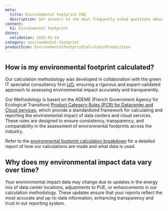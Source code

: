 ```yaml
---
meta:
  title: Environmental Footprint FAQ
  description: Get answers to the most frequently asked questions about Scaleway Environmental Footprint calculator.
content:
  h1: Evironmental Footprint
dates:
  validation: 2025-01-14
category: environmental-footprint
productIcon: EnvironmentalFootprintCalculatorProductIcon
---
```


## How is my environmental footprint calculated?

Our calculation methodology was developed in collaboration with the green IT specialist consultancy firm [IJO](https://ijo.tech/index.html), ensuring a rigorous and expert-validated approach to assessing environmental impact accurately and transparently.

Our Methodology is based on the ADEME (French Government Agency for Ecological Transition) [Product Category Rules (PCR) for Datacenter and Cloud services](https://librairie.ademe.fr/produire-autremenqt6105-methodological-standard-for-the-environmental-assessment-of-datacenter-it-hosting-services-and-cloud-services.html), which provide a standardized framework for calculating and reporting the environmental impact of data centers and cloud services. These rules are designed to ensure consistency, transparency, and comparability in the assessment of environmental footprints across the industry.

Refer to the [environmental footprint calculation breakdown](/environmental-footprint/environmental-footprint/additional-content/environmental-footprint-calculator) for a detailed report of how our calculations are made and what data is used.

## Why does my environmental impact data vary over time?

Your environmental impact data may change due to updates in the energy mix of data center locations, adjustments to PUE, or enhancements in our calculation methodology. These updates ensure that your reports reflect the most accurate and up-to-date information, enhancing transparency and trust in our reporting system.


